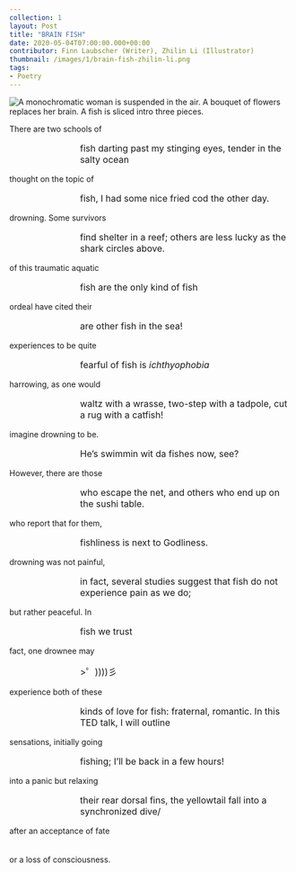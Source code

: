 ---
collection: 1
layout: Post
title: "BRAIN FISH"
date: 2020-05-04T07:00:00.000+00:00
contributor: Finn Laubscher (Writer), Zhilin Li (Illustrator)
thumbnail: /images/1/brain-fish-zhilin-li.png
tags:
- Poetry
---
<img src="/images/1/brain-fish-zhilin-li.png" 
    alt="A monochromatic woman is suspended in the air. A bouquet of flowers replaces her brain. A fish is sliced intro three pieces."
    class="w650" />

There are two schools of

<p style="text-align:left; font-size:1rem; margin-left:25%">fish darting past my stinging eyes, tender in the salty ocean</p>

thought on the topic of

<p style="text-align:left; font-size:1rem; margin-left:25%">fish, I had some nice fried cod the other day.</p>

drowning. Some survivors

<p style="text-align:left; font-size:1rem; margin-left:25%">find shelter in a reef; others are less lucky as the shark circles above.</p>

of this traumatic aquatic

<p style="text-align:left; font-size:1rem; margin-left:25%">fish are the only kind of fish</p>

ordeal have cited their

<p style="text-align:left; font-size:1rem; margin-left:25%">are other fish in the sea!</p>

experiences to be quite

<p style="text-align:left; font-size:1rem; margin-left:25%">fearful of fish is <i>ichthyophobia</i></p>

harrowing, as one would

<p style="text-align:left; font-size:1rem; margin-left:25%">waltz with a wrasse, two-step with a tadpole, cut a rug with a catfish!</p>

imagine drowning to be.

<p style="text-align:left; font-size:1rem; margin-left:25%">He’s swimmin wit da fishes now, see?</p>

However, there are those

<p style="text-align:left; font-size:1rem; margin-left:25%">who escape the net, and others who end up on the sushi table.</p>

who report that for them,

<p style="text-align:left; font-size:1rem; margin-left:25%">fishliness is next to Godliness.</p>

drowning was not painful,

<p style="text-align:left; font-size:1rem; margin-left:25%">in fact, several studies suggest that fish do not experience pain as we do;</p>

but rather peaceful. In

<p style="text-align:left; font-size:1rem; margin-left:25%">fish we trust</p>

fact, one drownee may

<p style="text-align:left; font-size:1rem; margin-left:25%">>゜))))彡</p>

experience both of these

<p style="text-align:left; font-size:1rem; margin-left:25%">kinds of love for fish: fraternal, romantic. In this TED talk, I will outline</p>

sensations, initially going

<p style="text-align:left; font-size:1rem; margin-left:25%">fishing; I’ll be back in a few hours!</p>

into a panic but relaxing

<p style="text-align:left; font-size:1rem; margin-left:25%">their rear dorsal fins, the yellowtail fall into a synchronized dive/</p>

after an acceptance of fate
<br /><br /><br />
or a loss of consciousness.